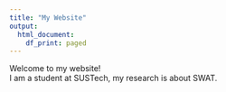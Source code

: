 ---
title: "My Website"
output:
  html_document:
    df_print: paged
---

Welcome to my website!  
I am a student at SUSTech, my research is about SWAT.
